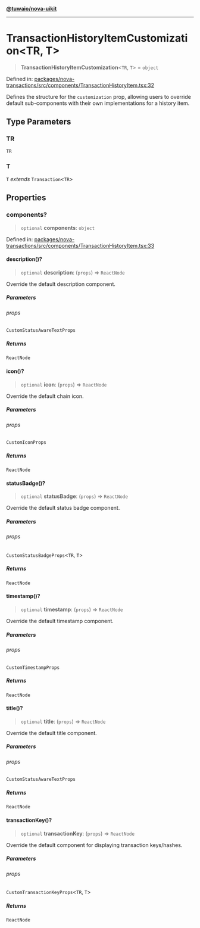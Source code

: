 [**@tuwaio/nova-uikit**](../../../README.md)

***

# TransactionHistoryItemCustomization\<TR, T\>

> **TransactionHistoryItemCustomization**\<`TR`, `T`\> = `object`

Defined in: [packages/nova-transactions/src/components/TransactionHistoryItem.tsx:32](https://github.com/TuwaIO/nova-uikit/blob/61c24bf57b6e4318955b0798b367d89177f78683/packages/nova-transactions/src/components/TransactionHistoryItem.tsx#L32)

Defines the structure for the `customization` prop, allowing users to override
default sub-components with their own implementations for a history item.

## Type Parameters

### TR

`TR`

### T

`T` *extends* `Transaction`\<`TR`\>

## Properties

### components?

> `optional` **components**: `object`

Defined in: [packages/nova-transactions/src/components/TransactionHistoryItem.tsx:33](https://github.com/TuwaIO/nova-uikit/blob/61c24bf57b6e4318955b0798b367d89177f78683/packages/nova-transactions/src/components/TransactionHistoryItem.tsx#L33)

#### description()?

> `optional` **description**: (`props`) => `ReactNode`

Override the default description component.

##### Parameters

###### props

`CustomStatusAwareTextProps`

##### Returns

`ReactNode`

#### icon()?

> `optional` **icon**: (`props`) => `ReactNode`

Override the default chain icon.

##### Parameters

###### props

`CustomIconProps`

##### Returns

`ReactNode`

#### statusBadge()?

> `optional` **statusBadge**: (`props`) => `ReactNode`

Override the default status badge component.

##### Parameters

###### props

`CustomStatusBadgeProps`\<`TR`, `T`\>

##### Returns

`ReactNode`

#### timestamp()?

> `optional` **timestamp**: (`props`) => `ReactNode`

Override the default timestamp component.

##### Parameters

###### props

`CustomTimestampProps`

##### Returns

`ReactNode`

#### title()?

> `optional` **title**: (`props`) => `ReactNode`

Override the default title component.

##### Parameters

###### props

`CustomStatusAwareTextProps`

##### Returns

`ReactNode`

#### transactionKey()?

> `optional` **transactionKey**: (`props`) => `ReactNode`

Override the default component for displaying transaction keys/hashes.

##### Parameters

###### props

`CustomTransactionKeyProps`\<`TR`, `T`\>

##### Returns

`ReactNode`
